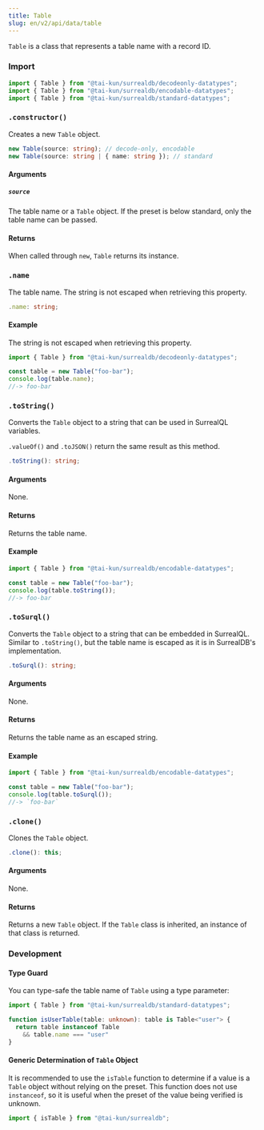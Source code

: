 ```yaml
---
title: Table
slug: en/v2/api/data/table
---
```



`Table` is a class that represents a table name with a record ID.

### Import

```ts
import { Table } from "@tai-kun/surrealdb/decodeonly-datatypes";
import { Table } from "@tai-kun/surrealdb/encodable-datatypes";
import { Table } from "@tai-kun/surrealdb/standard-datatypes";
```

### `.constructor()`

Creates a new `Table` object.

```ts
new Table(source: string); // decode-only, encodable
new Table(source: string | { name: string }); // standard
```

#### Arguments

##### `source`

The table name or a `Table` object. If the preset is below standard, only the table name can be passed.

#### Returns

When called through `new`, `Table` returns its instance.

### `.name` <Badge variant="instance" /><Badge variant="property" /><Badge variant="decodeonly" />

The table name. The string is not escaped when retrieving this property.

```ts
.name: string;
```

#### Example

The string is not escaped when retrieving this property.

```ts
import { Table } from "@tai-kun/surrealdb/decodeonly-datatypes";

const table = new Table("foo-bar");
console.log(table.name);
//-> foo-bar
```

### `.toString()` <Badge variant="instance" /><Badge variant="method" /><Badge variant="encodable" />

Converts the `Table` object to a string that can be used in SurrealQL variables.

`.valueOf()` and `.toJSON()` return the same result as this method.

```ts
.toString(): string;
```

#### Arguments

None.

#### Returns

Returns the table name.

#### Example

```ts
import { Table } from "@tai-kun/surrealdb/encodable-datatypes";

const table = new Table("foo-bar");
console.log(table.toString());
//-> foo-bar
```

### `.toSurql()` <Badge variant="instance" /><Badge variant="method" /><Badge variant="encodable" />

Converts the `Table` object to a string that can be embedded in SurrealQL. Similar to `.toString()`, but the table name is escaped as it is in SurrealDB's implementation.

```ts
.toSurql(): string;
```

#### Arguments

None.

#### Returns

Returns the table name as an escaped string.

#### Example

```ts
import { Table } from "@tai-kun/surrealdb/encodable-datatypes";

const table = new Table("foo-bar");
console.log(table.toSurql());
//-> `foo-bar`
```

### `.clone()` <Badge variant="instance" /><Badge variant="method" /><Badge variant="standard" />

Clones the `Table` object.

```ts
.clone(): this;
```

#### Arguments

None.

#### Returns

Returns a new `Table` object. If the `Table` class is inherited, an instance of that class is returned.

### Development

#### Type Guard

You can type-safe the table name of `Table` using a type parameter:

```ts
import { Table } from "@tai-kun/surrealdb/standard-datatypes";

function isUserTable(table: unknown): table is Table<"user"> {
  return table instanceof Table
    && table.name === "user"
}
```

#### Generic Determination of `Table` Object

It is recommended to use the `isTable` function to determine if a value is a `Table` object without relying on the preset. This function does not use `instanceof`, so it is useful when the preset of the value being verified is unknown.

```ts
import { isTable } from "@tai-kun/surrealdb";
```
